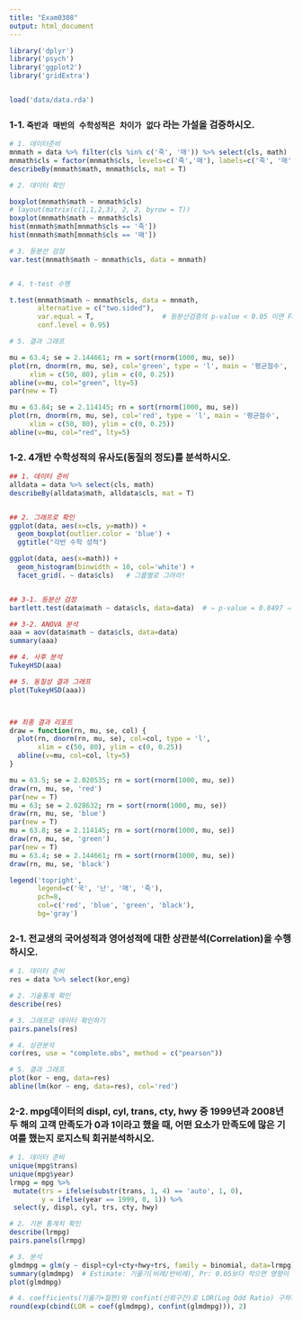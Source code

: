 ```yaml
---
title: "Exam0308"
output: html_document
---
```


```r
library('dplyr')
library('psych')
library('ggplot2')
library('gridExtra')


load('data/data.rda')


```


### 1-1. `죽반과 매반의 수학성적은 차이가 없다` 라는 가설을 검증하시오.
```r
# 1. 데이터준비
mnmath = data %>% filter(cls %in% c('죽', '매')) %>% select(cls, math)
mnmath$cls = factor(mnmath$cls, levels=c('죽','매'), labels=c('죽', '매'))
describeBy(mnmath$math, mnmath$cls, mat = T)

# 2. 데이터 확인

boxplot(mnmath$math ~ mnmath$cls)
# layout(matrix(c(1,1,2,3), 2, 2, byrow = T))
boxplot(mnmath$math ~ mnmath$cls)
hist(mnmath$math[mnmath$cls == '죽'])
hist(mnmath$math[mnmath$cls == '매'])

# 3. 등분산 검정
var.test(mnmath$math ~ mnmath$cls, data = mnmath)


# 4. t-test 수행

t.test(mnmath$math ~ mnmath$cls, data = mnmath,
       alternative = c("two.sided"),
       var.equal = T,                 # 등분산검증의 p-value < 0.05 이면 False로!
       conf.level = 0.95)

# 5. 결과 그래프

mu = 63.4; se = 2.144661; rn = sort(rnorm(1000, mu, se))
plot(rn, dnorm(rn, mu, se), col='green', type = 'l', main = '평균점수',
     xlim = c(50, 80), ylim = c(0, 0.25)) 
abline(v=mu, col="green", lty=5)
par(new = T)  

mu = 63.84; se = 2.114145; rn = sort(rnorm(1000, mu, se))
plot(rn, dnorm(rn, mu, se), col='red', type = 'l', main = '평균점수',
     xlim = c(50, 80), ylim = c(0, 0.25))
abline(v=mu, col="red", lty=5)
```


### 1-2.  4개반 수학성적의 유사도(동질의 정도)를 분석하시오.

```r
## 1. 데이터 준비
alldata = data %>% select(cls, math)
describeBy(alldata$math, alldata$cls, mat = T)


## 2. 그래프로 확인
ggplot(data, aes(x=cls, y=math)) +
  geom_boxplot(outlier.color = 'blue') +
  ggtitle("각반 수학 성적")

ggplot(data, aes(x=math)) +
  geom_histogram(binwidth = 10, col='white') +
  facet_grid(. ~ data$cls)   # 그룹별로 그려라!


## 3-1. 등분산 검정
bartlett.test(data$math ~ data$cls, data=data)  # ⇒ p-value = 0.8497 ⇒ 약 85% 동질하다

## 3-2. ANOVA 분석
aaa = aov(data$math ~ data$cls, data=data)
summary(aaa)   

## 4. 사후 분석
TukeyHSD(aaa)

## 5. 동질성 결과 그래프  
plot(TukeyHSD(aaa)) 



## 최종 결과 리포트
draw = function(rn, mu, se, col) {
  plot(rn, dnorm(rn, mu, se), col=col, type = 'l',
       xlim = c(50, 80), ylim = c(0, 0.25))
  abline(v=mu, col=col, lty=5)
}

mu = 63.5; se = 2.020535; rn = sort(rnorm(1000, mu, se))
draw(rn, mu, se, 'red')
par(new = T)
mu = 63; se = 2.028632; rn = sort(rnorm(1000, mu, se))
draw(rn, mu, se, 'blue')
par(new = T)
mu = 63.8; se = 2.114145; rn = sort(rnorm(1000, mu, se))
draw(rn, mu, se, 'green')
par(new = T)
mu = 63.4; se = 2.144661; rn = sort(rnorm(1000, mu, se))
draw(rn, mu, se, 'black')

legend('topright',
       legend=c('국', '난', '매', '죽'),
       pch=8,
       col=c('red', 'blue', 'green', 'black'),
       bg='gray')

```

### 2-1. 전교생의 국어성적과 영어성적에 대한 상관분석(Correlation)을 수행하시오.

```r
# 1. 데이터 준비
res = data %>% select(kor,eng)

# 2. 기술통계 확인
describe(res)

# 3. 그래프로 데이터 확인하기
pairs.panels(res)

# 4. 상관분석
cor(res, use = "complete.obs", method = c("pearson"))

# 5. 결과 그래프
plot(kor ~ eng, data=res)
abline(lm(kor ~ eng, data=res), col='red')

```

### 2-2. mpg데이터의 displ, cyl, trans, cty, hwy 중 1999년과 2008년 두 해의 고객 만족도가 0과 1이라고 했을 때, 어떤 요소가 만족도에 많은 기여를 했는지 로지스틱 회귀분석하시오.

```r
# 1. 데이터 준비
unique(mpg$trans)
unique(mpg$year)
lrmpg = mpg %>%
 mutate(trs = ifelse(substr(trans, 1, 4) == 'auto', 1, 0),
        y = ifelse(year == 1999, 0, 1)) %>%
 select(y, displ, cyl, trs, cty, hwy)

# 2. 기본 통계치 확인
describe(lrmpg)
pairs.panels(lrmpg)

# 3. 분석
glmdmpg = glm(y ~ displ+cyl+cty+hwy+trs, family = binomial, data=lrmpg)
summary(glmdmpg)  # Estimate: 기울기(비례/반비례), Pr: 0.05보다 작으면 영향이 있다
plot(glmdmpg)

# 4. coefficients(기울기+절편)와 confint(신뢰구간)로 LOR(Log Odd Ratio) 구하기
round(exp(cbind(LOR = coef(glmdmpg), confint(glmdmpg))), 2)
```

